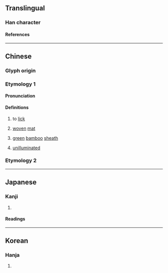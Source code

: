 {{character info}}
==Translingual==

===Han character===
{{Han char|rn=1|rad=一|as=05|sn=6|four=10600|canj=MOW|ids=⿻𠆣囗}}

====References====
{{Han ref|kx=0078.030|hdz=10019.020|uh=3401}}

----

==Chinese==
{{zh-forms|alt=𠀬}}

===Glyph origin===
{{Han etym}}

===Etymology 1===

====Pronunciation====
{{zh-pron
|m=tiàn
|c=tim2
|h=pfs=
|md=
|mn=
|w=
|mc=y
|cat=v,n,a
}}
{{attention|yue|pronunciation doesn't seem right}}

====Definitions====
{{zh-hanzi}}

# {{zh-hist-ghost}} to [[lick]]
# {{zh-hist-ghost}} [[woven]] [[mat]]
# {{zh-hist-ghost}} [[green]] [[bamboo]] [[sheath]]
# {{zh-hist-ghost}} [[unilluminated]]

===Etymology 2===
{{zh-see|西|o}}

----

==Japanese==

===Kanji===
{{ja-kanji|grade=|rs=一05}}

# {{rfdef|ja}}

====Readings====
{{ja-readings
|goon=てん<てん<てむ
|kanon=てん<てん<てむ
}}

----

==Korean==

===Hanja===
{{ko-hanja|핥다|핥을|첨}}

# {{rfdef|ko|sort=一05}}